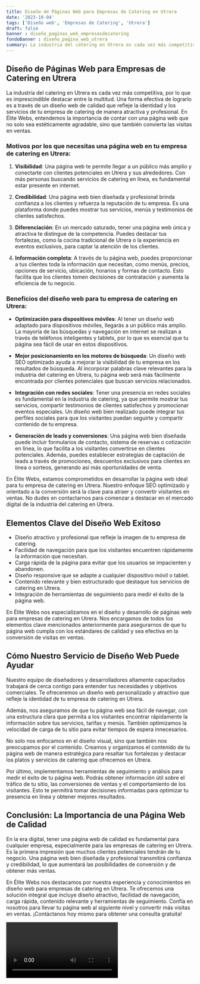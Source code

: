 ```yaml
---
title: Diseño de Páginas Web para Empresas de Catering en Utrera
date: '2023-10-04'
tags: ['Diseño web', 'Empresas de Catering', 'Utrera']
draft: false
banner : diseño_paginas_web_empresasdecatering
fondoBanner : diseño_pagina_web_utrera
summary: La industria del catering en Utrera es cada vez más competitiva, por lo que es imprescindible destacar entre la multitud. Una forma efectiva de lograrlo es a través de un diseño web de calidad que refleje la identidad y los servicios de tu empresa de catering de manera atractiva y profesional. En Élite Webs, entendemos la importancia de contar con una página web que no solo sea estéticamente agradable, sino que también convierta las visitas en ventas. 
---
```


## Diseño de Páginas Web para Empresas de Catering en Utrera

La industria del catering en Utrera es cada vez más competitiva, por lo que es imprescindible destacar entre la multitud. Una forma efectiva de lograrlo es a través de un diseño web de calidad que refleje la identidad y los servicios de tu empresa de catering de manera atractiva y profesional. En Élite Webs, entendemos la importancia de contar con una página web que no solo sea estéticamente agradable, sino que también convierta las visitas en ventas. 

### Motivos por los que necesitas una página web en tu empresa de catering en Utrera:

1. **Visibilidad**: Una página web te permite llegar a un público más amplio y conectarte con clientes potenciales en Utrera y sus alrededores. Con más personas buscando servicios de catering en línea, es fundamental estar presente en internet.

2. **Credibilidad**: Una página web bien diseñada y profesional brinda confianza a los clientes y refuerza la reputación de tu empresa. Es una plataforma donde puedes mostrar tus servicios, menús y testimonios de clientes satisfechos.

3. **Diferenciación**: En un mercado saturado, tener una página web única y atractiva te distingue de la competencia. Puedes destacar tus fortalezas, como la cocina tradicional de Utrera o la experiencia en eventos exclusivos, para captar la atención de los clientes.

4. **Información completa**: A través de tu página web, puedes proporcionar a tus clientes toda la información que necesitan, como menús, precios, opciones de servicio, ubicación, horarios y formas de contacto. Esto facilita que los clientes tomen decisiones de contratación y aumenta la eficiencia de tu negocio.

### Beneficios del diseño web para tu empresa de catering en Utrera:

- **Optimización para dispositivos móviles**: Al tener un diseño web adaptado para dispositivos móviles, llegarás a un público más amplio. La mayoría de las búsquedas y navegación en internet se realizan a través de teléfonos inteligentes y tablets, por lo que es esencial que tu página sea fácil de usar en estos dispositivos.

- **Mejor posicionamiento en los motores de búsqueda**: Un diseño web SEO optimizado ayuda a mejorar la visibilidad de tu empresa en los resultados de búsqueda. Al incorporar palabras clave relevantes para la industria del catering en Utrera, tu página web será más fácilmente encontrada por clientes potenciales que buscan servicios relacionados.

- **Integración con redes sociales**: Tener una presencia en redes sociales es fundamental en la industria de catering, ya que permite mostrar tus servicios, compartir testimonios de clientes satisfechos y promocionar eventos especiales. Un diseño web bien realizado puede integrar tus perfiles sociales para que los visitantes puedan seguirte y compartir contenido de tu empresa.

- **Generación de leads y conversiones**: Una página web bien diseñada puede incluir formularios de contacto, sistema de reservas o cotización en línea, lo que facilita a los visitantes convertirse en clientes potenciales. Además, puedes establecer estrategias de captación de leads a través de promociones, descuentos exclusivos para clientes en línea o sorteos, generando así más oportunidades de venta.

En Élite Webs, estamos comprometidos en desarrollar la página web ideal para tu empresa de catering en Utrera. Nuestro enfoque SEO optimizado y orientado a la conversión será la clave para atraer y convertir visitantes en ventas. No dudes en contactarnos para comenzar a destacar en el mercado digital de la industria del catering en Utrera.

<GifSeo />

<Cta />

## Elementos Clave del Diseño Web Exitoso

- Diseño atractivo y profesional que refleje la imagen de tu empresa de catering.
- Facilidad de navegación para que los visitantes encuentren rápidamente la información que necesitan.
- Carga rápida de la página para evitar que los usuarios se impacienten y abandonen.
- Diseño responsive que se adapte a cualquier dispositivo móvil o tablet.
- Contenido relevante y bien estructurado que destaque tus servicios de catering en Utrera.
- Integración de herramientas de seguimiento para medir el éxito de la página web.

En Élite Webs nos especializamos en el diseño y desarrollo de páginas web para empresas de catering en Utrera. Nos encargamos de todos los elementos clave mencionados anteriormente para asegurarnos de que tu página web cumpla con los estándares de calidad y sea efectiva en la conversión de visitas en ventas.

## Cómo Nuestro Servicio de Diseño Web Puede Ayudar

Nuestro equipo de diseñadores y desarrolladores altamente capacitados trabajará de cerca contigo para entender tus necesidades y objetivos comerciales. Te ofreceremos un diseño web personalizado y atractivo que refleje la identidad de tu empresa de catering en Utrera. 

Además, nos aseguramos de que tu página web sea fácil de navegar, con una estructura clara que permita a los visitantes encontrar rápidamente la información sobre tus servicios, tarifas y menús. También optimizamos la velocidad de carga de tu sitio para evitar tiempos de espera innecesarios.

No solo nos enfocamos en el diseño visual, sino que también nos preocupamos por el contenido. Creamos y organizamos el contenido de tu página web de manera estratégica para resaltar tus fortalezas y destacar los platos y servicios de catering que ofrecemos en Utrera.

Por último, implementamos herramientas de seguimiento y análisis para medir el éxito de tu página web. Podrás obtener información útil sobre el tráfico de tu sitio, las conversiones de ventas y el comportamiento de los visitantes. Esto te permitirá tomar decisiones informadas para optimizar tu presencia en línea y obtener mejores resultados.

## Conclusión: La Importancia de una Página Web de Calidad

En la era digital, tener una página web de calidad es fundamental para cualquier empresa, especialmente para las empresas de catering en Utrera. Es la primera impresión que muchos clientes potenciales tendrán de tu negocio. Una página web bien diseñada y profesional transmitirá confianza y credibilidad, lo que aumentará las posibilidades de conversión y de obtener más ventas.

En Élite Webs nos destacamos por nuestra experiencia y conocimientos en diseño web para empresas de catering en Utrera. Te ofrecemos una solución integral que incluye diseño atractivo, facilidad de navegación, carga rápida, contenido relevante y herramientas de seguimiento. Confía en nosotros para llevar tu página web al siguiente nivel y convertir más visitas en ventas. ¡Contáctanos hoy mismo para obtener una consulta gratuita!

<Video />

<CtaBot job='Empresas de Catering' city='Utrera'/>

<Gmaps query='Utrera+españa+maps' />